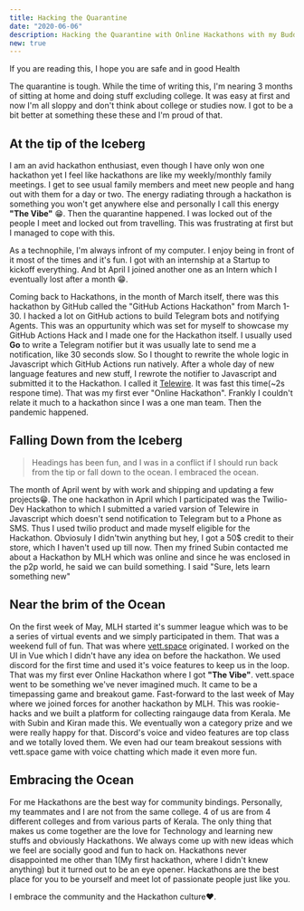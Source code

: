 ```yaml
---
title: Hacking the Quarantine
date: "2020-06-06"
description: Hacking the Quarantine with Online Hackathons with my Buddies
new: true
---
```

If you are reading this, I hope you are safe and in good Health

The quarantine is tough. While the time of writing this, I'm nearing 3 months of sitting at home and doing stuff excluding college. It was easy at first and now I'm all sloppy and don't think about college or studies now. I got to be a bit better at something these these and I'm proud of that.

## At the tip of the Iceberg
I am an avid hackathon enthusiast, even though I have only won one hackathon yet I feel like hackathons are like my weekly/monthly family meetings. I get to see usual family members and meet new people and hang out with them for a day or two. The energy radiating through a hackathon is something you won't get anywhere else and personally I call this energy **"The Vibe"** 😁.
Then the quarantine happened. I was locked out of the people I meet and locked out from travelling. This was frustrating at first but I managed to cope with this. 

As a technophile, I'm always infront of my computer. I enjoy being in front of it most of the times and it's fun. I got with an internship at a Startup to kickoff everything. And bt April I joined another one as an Intern which I eventually lost after a month 😁. 

Coming back to Hackathons, in the month of March itself, there was this hackathon by GitHub called the "GitHub Actions Hackathon" from March 1-30. I hacked a lot on GitHub actions to build Telegram bots and notifying Agents. This was an oppurtunity which was set for myself to showcase my GitHub Actions Hack and I made one for the Hackathon itself. I usually used **Go** to write a Telegram notifier but it was usually late to send me a notification, like 30 seconds slow. So I thought to rewrite the whole logic in Javascript which GitHub Actions run natively. After a whole day of new language features and new stuff, I rewrote the notifier to Javascript and submitted it to the Hackathon. I called it [Telewire](https://github.com/athul/telewire). It was fast this time(~2s respone time). That was my first ever "Online Hackathon". Frankly I couldn't relate it much to a hackathon since I was a one man team. Then the pandemic happened.

## Falling Down from the Iceberg
> Headings has been fun, and I was in a conflict if I should run back from the tip or fall down to the ocean. I embraced the ocean.

The month of April went by with work and shipping and updating a few projects😁.
The one hackathon in April which I participated was the Twilio-Dev Hackathon to which I submitted a varied varsion of Telewire in Javascript which doesn't send notification to Telegram but to a Phone as SMS. Thus I used twilio product and made myself eligible for the Hackathon. Obviosuly I didn'twin anything but hey, I got a 50$ credit to their store, which I haven't used up till now. Then my frined Subin contacted me about a Hackathon by MLH which was online and since he was enclosed in the p2p world, he said we can build something. I said "Sure, lets learn something new"

## Near the brim of the Ocean
On the first week of May, MLH started it's summer league which was to be a series of virtual events and we simply participated in them. That was a weekend full of fun. That was where [vett.space](https://vett.space) originated. I worked on the UI in Vue which I didn't have any idea on before the hackathon. We used discord for the first time and used it's voice features to keep us in the loop. That was my first ever Online Hackathon where I got **"The Vibe"**.
vett.space went to be something we've never imagined much. It came to be a timepassing game and breakout game. 
Fast-forward to the last week of May where we joined forces for another hackathon by MLH. This was rookie-hacks and we built a platform for collecting raingauge data from Kerala. Me with Subin and Kiran made this. We eventually won a category prize and we were really happy for that. Discord's voice and video features are top class and we totally loved them. We even had our team breakout sessions with vett.space game with voice chatting which made it even more fun. 
## Embracing the Ocean
For me Hackathons are the best way for community bindings. Personally, my teammates and I are not from the same college. 4 of us are from 4 different colleges and from various parts of Kerala. The only thing that makes us come together are the love for Technology and learning new stuffs and obviously Hackathons.
We always come up with new ideas which we feel are socially good and fun to hack on. Hackathons never disappointed me other than 1(My first hackathon, where I didn't knew anything) but it turned out to be an eye opener. Hackathons are the best place for you to be yourself and meet lot of passionate people  just like you.

I embrace the community and the Hackathon culture❤️.